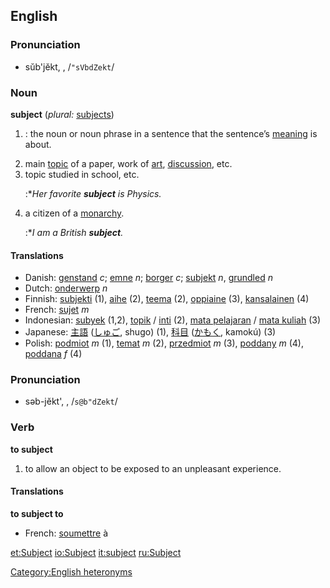 ==English==
===Pronunciation===
*sŭb'jĕkt, {{IPA|/ˈsʌbdʒekt/}}, /<tt>"sVbdZekt</tt>/

=== Noun ===
'''subject''' (''plural:'' [[subjects]])

#{{grammar}}: the noun or noun phrase in a sentence that the sentence’s [[meaning]] is about.
# main [[topic]] of a paper, work of [[art]], [[discussion]], etc.
# topic studied in school, etc.
#:*''Her favorite '''subject''' is Physics.''
# a citizen of a [[monarchy]].
#:*''I am a British '''subject'''.''

==== Translations ====
*Danish: [[genstand]] ''c''; [[emne]] ''n''; [[borger]] ''c''; [[subjekt]] ''n'', [[grundled]] ''n''
*Dutch: [[onderwerp]] ''n''
*Finnish: [[subjekti]] (1), [[aihe]] (2), [[teema]] (2), [[oppiaine]] (3), [[kansalainen]] (4)
*French: [[sujet]] ''m''
*Indonesian: [[subyek]] (1,2), [[topik]] / [[inti]] (2), [[mata pelajaran]] / [[mata kuliah]] (3)
*Japanese: [[主語]] ([[しゅご]], shugo) (1), [[科目]] ([[かもく]], kamokú) (3)
*Polish: [[podmiot]] ''m'' (1), [[temat]] ''m'' (2), [[przedmiot]] ''m'' (3), [[poddany]] ''m'' (4), [[poddana]] ''f'' (4)

===Pronunciation===
*səb-jĕkt', {{IPA|/səbˈdʒekt/}}, /<tt>s@b"dZekt</tt>/

===Verb===
'''to subject'''

# to allow an object to be exposed to an unpleasant experience.

<!-- is "subject to" an idiom or just a collocation? where does this translation therefore belong? -->
====Translations====
'''to subject to'''

*French: [[soumettre]] à

[[Category:English heteronyms]]

[[et:Subject]]
[[io:Subject]]
[[it:subject]]
[[ru:Subject]]